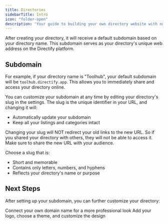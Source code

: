 ```yaml
---
title: Directories
sidebarTitle: Intro
icon: "folder-open"
description: 'Your guide to building your own directory website with no code'
---
```


After creating your directory, it will receive a default subdomain based on your directory name. This subdomain serves as your directory's unique web address on the Directify platform.

## Subdomain
For example, if your directory name is "Toolhub", your default subdomain will be `toolhub.directify.app`. This allows you to immediately share and access your directory online.

You can customize your subdomain at any time by editing your directory's slug in the settings. The slug is the unique identifier in your URL, and changing it will:

- Automatically update your subdomain
- Keep all your listings and categories intact

<Warning>
    Changing your slug will NOT redirect your old links to the new URL. So if you shared your directory with others, they will not be able to access it. 
    Make sure to share the new URL with your audience.
</Warning>

Choose a slug that is:
- Short and memorable
- Contains only letters, numbers, and hyphens
- Reflects your directory's name or purpose


## Next Steps

After setting up your subdomain, you can further customize your directory:

<CardGroup cols={2}>
  <Card
    title="Connect Custom Domain"
    icon="globe"
    href="/directories/custom-domain"
  >
    Connect your own domain name for a more professional look
  </Card>
  <Card
    title="Customize Your Directory"
    icon="palette" 
    href="/directories/customize-your-directory"
  >
    Add your logo, choose a theme, and customize the design
  </Card>
</CardGroup>

